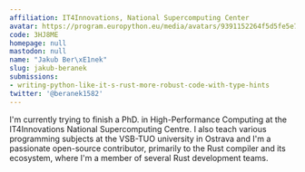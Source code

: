 ```yaml
---
affiliation: IT4Innovations, National Supercomputing Center
avatar: https://program.europython.eu/media/avatars/9391152264f5d5fe5e7f6db2de7ebdcb_2YsGjpH.jpg
code: 3HJ8ME
homepage: null
mastodon: null
name: "Jakub Ber\xE1nek"
slug: jakub-beranek
submissions:
- writing-python-like-it-s-rust-more-robust-code-with-type-hints
twitter: '@beranek1582'
---
```


I'm currently trying to finish a PhD. in High-Performance Computing at the IT4Innovations National Supercomputing Centre. I also teach various programming subjects at the VSB-TUO university in Ostrava and I'm a passionate open-source contributor, primarily to the Rust compiler and its ecosystem, where I'm a member of several Rust development teams.
